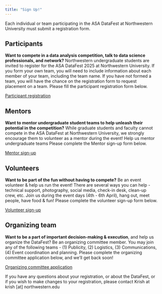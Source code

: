 ```yaml
---
title: "Sign Up!"
---
```


Each individual or team participating in the ASA DataFest at Northwestern University must submit a registration form. 

## Participants

**Want to compete in a data analysis competition, talk to data science professionals, and network?** Northwestern undergraduate students are invited to register for the ASA DataFest 2025 at Northwestern University. If you form your own team, you will need to include information about each member of your team, including the team name. If you have not formed a team, you will have the chance on the registration form to request placement on a team. Please fill the participant registration form below.

[Participant registration](https://northwestern.az1.qualtrics.com/jfe/form/SV_0x3GxnET498xTw2)

## Mentors

**Want to mentor undergraduate student teams to help unleash their potential in the competition?** While graduate students and faculty cannot compete in the ASA DataFest at Northwestern University, we strongly encourage them to volunteer as a mentor  during the event! Help us mentor undergraduate teams Please complete the Mentor sign-up form below.

[Mentor sign-up](https://northwestern.az1.qualtrics.com/jfe/form/SV_6lh1FXP16IpgC9w)

## Volunteers

**Want to be part of the fun without having to compete?** Be an event volunteer & help us run the event! There are several ways you can help - technical support, photography, social media, check-in desk, clean-up crew, etc. Join us during the event days (4th - 6th April), hang out, meet people, have food & fun! Please complete the volunteer sign-up form below.

[Volunteer sign-up](https://northwestern.az1.qualtrics.com/jfe/form/SV_81CwqLJy1Wd0Ggu)

## Organizing team

**Want to be a part of important decision-making & execution**, and help us organize the DataFest? Be an organizing committee member. You may join any of the following teams - (1) Publicity, (2) Logistics, (3) Communications, (4) Event coordination and planning. Please complete the organizing committee application below, and we'll get back soon!

[Organizing committee application](https://northwestern.az1.qualtrics.com/jfe/form/SV_eIFfz6RHcVllXmK )

:::{.callout-note}

If you have any questions about your registration, or about the DataFest, or if you wish to make changes to your registration, please contact Krish at krish [at] northwestern.edu

:::